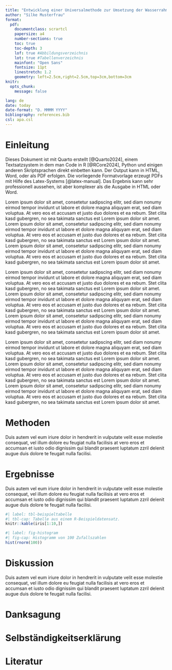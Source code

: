 ```yaml
---
title: "Entwicklung einer Universalmethode zur Umsetzung der Wasserrahmenrichtlinie"
author: "Silke Musterfrau"
format: 
  pdf: 
    documentclass: scrartcl
    papersize: a4
    number-sections: true
    toc: true
    toc-depth: 3
    lof: true #Abbildungsverzeichnis
    lot: true #Tabellenverzeichnis
    mainfont: "Open Sans"
    fontsize: 11pt
    linestretch: 1.2
    geometry: left=2.5cm,right=2.5cm,top=3cm,bottom=3cm
knitr:
  opts_chunk:
    message: false

lang: de
date: today
date-format: "D. MMMM YYYY"
bibliography: references.bib
csl: apa.csl
---
```


# Einleitung

Dieses Dokument ist mit Quarto erstellt [@Quarto2024], einem
Textsatzsystem in dem man Code in R [@RCore2024], Python und einigen
anderen Skriptsprachen direkt einbetten kann.  Der Output kann in
HTML, Word, oder als PDF erfolgen. Die vorliegende Formatvorlage
erzeugt PDFs mit Hilfe des Latex-Systems [@latex-manual]. Das Ergebnis
kann sehr professionell aussehen, ist aber komplexer als die Ausgabe
in HTML oder Word.

Lorem ipsum dolor sit amet, consetetur sadipscing elitr, sed diam
nonumy eirmod tempor invidunt ut labore et dolore magna aliquyam erat,
sed diam voluptua. At vero eos et accusam et justo duo dolores et ea
rebum. Stet clita kasd gubergren, no sea takimata sanctus est Lorem
ipsum dolor sit amet. Lorem ipsum dolor sit amet, consetetur
sadipscing elitr, sed diam nonumy eirmod tempor invidunt ut labore et
dolore magna aliquyam erat, sed diam voluptua. At vero eos et accusam
et justo duo dolores et ea rebum. Stet clita kasd gubergren, no sea
takimata sanctus est Lorem ipsum dolor sit amet. Lorem ipsum dolor sit
amet, consetetur sadipscing elitr, sed diam nonumy eirmod tempor
invidunt ut labore et dolore magna aliquyam erat, sed diam
voluptua. At vero eos et accusam et justo duo dolores et ea
rebum. Stet clita kasd gubergren, no sea takimata sanctus est Lorem
ipsum dolor sit amet.

Lorem ipsum dolor sit amet, consetetur sadipscing elitr, sed diam
nonumy eirmod tempor invidunt ut labore et dolore magna aliquyam erat,
sed diam voluptua. At vero eos et accusam et justo duo dolores et ea
rebum. Stet clita kasd gubergren, no sea takimata sanctus est Lorem
ipsum dolor sit amet. Lorem ipsum dolor sit amet, consetetur
sadipscing elitr, sed diam nonumy eirmod tempor invidunt ut labore et
dolore magna aliquyam erat, sed diam voluptua. At vero eos et accusam
et justo duo dolores et ea rebum. Stet clita kasd gubergren, no sea
takimata sanctus est Lorem ipsum dolor sit amet. Lorem ipsum dolor sit
amet, consetetur sadipscing elitr, sed diam nonumy eirmod tempor
invidunt ut labore et dolore magna aliquyam erat, sed diam
voluptua. At vero eos et accusam et justo duo dolores et ea
rebum. Stet clita kasd gubergren, no sea takimata sanctus est Lorem
ipsum dolor sit amet.

Lorem ipsum dolor sit amet, consetetur sadipscing elitr, sed diam
nonumy eirmod tempor invidunt ut labore et dolore magna aliquyam erat,
sed diam voluptua. At vero eos et accusam et justo duo dolores et ea
rebum. Stet clita kasd gubergren, no sea takimata sanctus est Lorem
ipsum dolor sit amet. Lorem ipsum dolor sit amet, consetetur
sadipscing elitr, sed diam nonumy eirmod tempor invidunt ut labore et
dolore magna aliquyam erat, sed diam voluptua. At vero eos et accusam
et justo duo dolores et ea rebum. Stet clita kasd gubergren, no sea
takimata sanctus est Lorem ipsum dolor sit amet. Lorem ipsum dolor sit
amet, consetetur sadipscing elitr, sed diam nonumy eirmod tempor
invidunt ut labore et dolore magna aliquyam erat, sed diam
voluptua. At vero eos et accusam et justo duo dolores et ea
rebum. Stet clita kasd gubergren, no sea takimata sanctus est Lorem
ipsum dolor sit amet.

# Methoden

Duis autem vel eum iriure dolor in hendrerit in vulputate velit esse
molestie consequat, vel illum dolore eu feugiat nulla facilisis at
vero eros et accumsan et iusto odio dignissim qui blandit praesent
luptatum zzril delenit augue duis dolore te feugait nulla facilisi.

# Ergebnisse


Duis autem vel eum iriure dolor in hendrerit in vulputate velit esse
molestie consequat, vel illum dolore eu feugiat nulla facilisis at
vero eros et accumsan et iusto odio dignissim qui blandit praesent
luptatum zzril delenit augue duis dolore te feugait nulla facilisi.


```r
#| label: tbl-beispieltabelle
#| tbl-cap: Tabelle aus einem R-Beispieldatensatz.
knitr::kable(iris[1:10,])
```


```r
#| label: fig-histogram
#| fig-cap: Histogramm von 100 Zufallszahlen
hist(rnorm(100))
```


# Diskussion

Duis autem vel eum iriure dolor in hendrerit in vulputate velit esse
molestie consequat, vel illum dolore eu feugiat nulla facilisis at
vero eros et accumsan et iusto odio dignissim qui blandit praesent
luptatum zzril delenit augue duis dolore te feugait nulla facilisi.


# Danksagung


# Selbständigkeitserklärung


# Literatur

